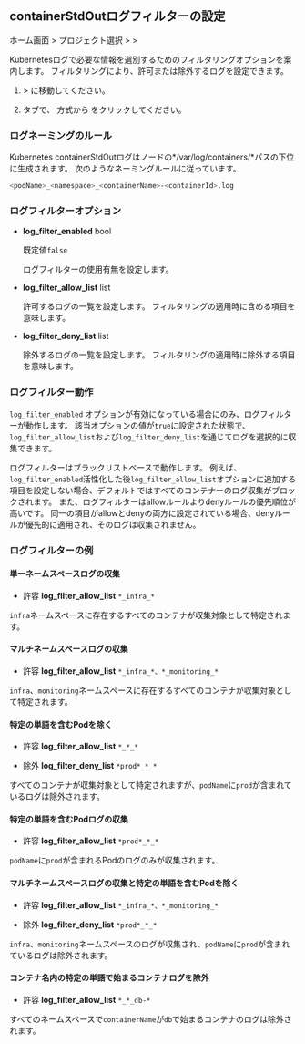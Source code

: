 ## containerStdOutログフィルターの設定

ホーム画面 &gt; プロジェクト選択 &gt; <Cmdname sid="side_management" className="uitext" /> &gt; <Cmdname sid="side_agentSetting" className="uitext" />

Kubernetesログで必要な情報を選別するためのフィルタリングオプションを案内します。 フィルタリングにより、許可または除外するログを設定できます。 

1. <Cmdname sid="side_management" className="uitext" /> &gt; <Cmdname sid="side_agentSetting" className="uitext" /> に移動してください。

2. <Cmdname sid="project_default" className="uitext" /> タブで、<Cmdname sid="write_options" className="uitext" /> 方式から <Cmdname sid="direct_input" className="uitext" /> をクリックしてください。

<ImgLang img='k8s-log-filter-settings.png' desc='Kunernetesログフィルタの設定' />

### ログネーミングのルール

Kubernetes containerStdOutログはノードの*/var/log/containers/*パスの下位に生成されます。 次のようなネーミングルールに従っています。

```bash
<podName>_<namespace>_<containerName>-<containerId>.log
```

### ログフィルターオプション

- **log_filter_enabled** <span class='type'>bool</span>

  既定値`false`

  ログフィルターの使用有無を設定します。 

- **log_filter_allow_list** <span class='type'>list</span>

  許可するログの一覧を設定します。 フィルタリングの適用時に含める項目を意味します。 

- **log_filter_deny_list** <span class='type'>list</span>

  除外するログの一覧を設定します。 フィルタリングの適用時に除外する項目を意味します。 

### ログフィルター動作

`log_filter_enabled` オプションが有効になっている場合にのみ、ログフィルターが動作します。 該当オプションの値が`true`に設定された状態で、`log_filter_allow_list`および`log_filter_deny_list`を通じてログを選択的に収集できます。 

ログフィルターはブラックリストベースで動作します。 例えば、`log_filter_enabled`活性化した後`log_filter_allow_list`オプションに追加する項目を設定しない場合、デフォルトではすべてのコンテナーのログ収集がブロックされます。 また、ログフィルターはallowルールよりdenyルールの優先順位が高いです。 同一の項目がallowとdenyの両方に設定されている場合、denyルールが優先的に適用され、そのログは収集されません。

### ログフィルターの例

#### 単一ネームスペースログの収集

- 許容 **log_filter_allow_list** `*_infra_*`

`infra`ネームスペースに存在するすべてのコンテナが収集対象として特定されます。

#### マルチネームスペースログの収集

- 許容 **log_filter_allow_list** `*_infra_*、*_monitoring_*`

`infra`、`monitoring`ネームスペースに存在するすべてのコンテナが収集対象として特定されます。

#### 特定の単語を含むPodを除く

- 許容 **log_filter_allow_list** `*_*_*`

- 除外 **log_filter_deny_list** `*prod*_*_*`

すべてのコンテナが収集対象として特定されますが、`podName`に`prod`が含まれているログは除外されます。

#### 特定の単語を含むPodログの収集

- 許容 **log_filter_allow_list** `*prod*_*_*`

`podName`に`prod`が含まれるPodのログのみが収集されます。

#### マルチネームスペースログの収集と特定の単語を含むPodを除く

- 許容 **log_filter_allow_list** `*_infra_*、*_monitoring_*`

- 除外 **log_filter_deny_list** `*prod*_*_*`

`infra`、`monitoring`ネームスペースのログが収集され、`podName`に`prod`が含まれているログは除外されます。

#### コンテナ名内の特定の単語で始まるコンテナログを除外

- 許容 **log_filter_allow_list** `*_*_db-*`

すべてのネームスペースで`containerName`が`db`で始まるコンテナのログは除外されます。
